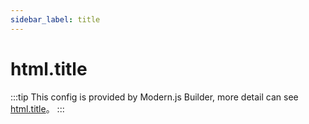 ```yaml
---
sidebar_label: title
---
```


# html.title

:::tip
This config is provided by Modern.js Builder, more detail can see [html.title](https://modernjs.dev/builder/en/api/config-html.html#htmltitle)。
:::


<Main />
